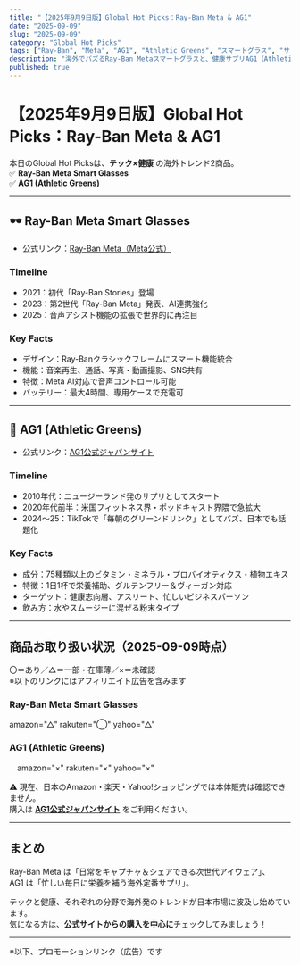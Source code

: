 ```yaml
---
title: "【2025年9月9日版】Global Hot Picks：Ray-Ban Meta & AG1"
date: "2025-09-09"
slug: "2025-09-09"
category: "Global Hot Picks"
tags: ["Ray-Ban", "Meta", "AG1", "Athletic Greens", "スマートグラス", "サプリメント", "海外トレンド"]
description: "海外でバズるRay-Ban Metaスマートグラスと、健康サプリAG1（Athletic Greens）を紹介。テックと健康の最新トレンドをチェック！"
published: true
---
```




# 【2025年9月9日版】Global Hot Picks：Ray-Ban Meta & AG1

本日のGlobal Hot Picksは、**テック×健康** の海外トレンド2商品。  
✅ **Ray-Ban Meta Smart Glasses**  
✅ **AG1 (Athletic Greens)**  

---

## 🕶️ Ray-Ban Meta Smart Glasses

- 公式リンク：[Ray-Ban Meta（Meta公式）](https://www.meta.com/ai-glasses/ray-ban-meta/)

### Timeline
- 2021：初代「Ray-Ban Stories」登場  
- 2023：第2世代「Ray-Ban Meta」発表、AI連携強化  
- 2025：音声アシスト機能の拡張で世界的に再注目  

### Key Facts
- デザイン：Ray-Banクラシックフレームにスマート機能統合  
- 機能：音楽再生、通話、写真・動画撮影、SNS共有  
- 特徴：Meta AI対応で音声コントロール可能  
- バッテリー：最大4時間、専用ケースで充電可  

---

## 🥤 AG1 (Athletic Greens)

- 公式リンク：[AG1公式ジャパンサイト](https://jp.drinkag1.com/)

### Timeline
- 2010年代：ニュージーランド発のサプリとしてスタート  
- 2020年代前半：米国フィットネス界・ポッドキャスト界隈で急拡大  
- 2024〜25：TikTokで「毎朝のグリーンドリンク」としてバズ、日本でも話題化  

### Key Facts
- 成分：75種類以上のビタミン・ミネラル・プロバイオティクス・植物エキス  
- 特徴：1日1杯で栄養補助、グルテンフリー＆ヴィーガン対応  
- ターゲット：健康志向層、アスリート、忙しいビジネスパーソン  
- 飲み方：水やスムージーに混ぜる粉末タイプ  

---

## 商品お取り扱い状況（2025-09-09時点）

〇＝あり／△＝一部・在庫薄／×＝未確認  
※以下のリンクにはアフィリエイト広告を含みます  

### Ray-Ban Meta Smart Glasses
  amazon="△" rakuten="◯" yahoo="△" 

### AG1 (Athletic Greens)
　amazon="×" rakuten="×" yahoo="×" 

⚠️ 現在、日本のAmazon・楽天・Yahoo!ショッピングでは本体販売は確認できません。  
購入は **[AG1公式ジャパンサイト](https://jp.drinkag1.com/)** をご利用ください。  

---

## まとめ
Ray-Ban Meta は「日常をキャプチャ＆シェアできる次世代アイウェア」、  
AG1 は「忙しい毎日に栄養を補う海外定番サプリ」。  

テックと健康、それぞれの分野で海外発のトレンドが日本市場に波及し始めています。  
気になる方は、**公式サイトからの購入を中心に**チェックしてみましょう！  

---

※以下、プロモーションリンク（広告）です
